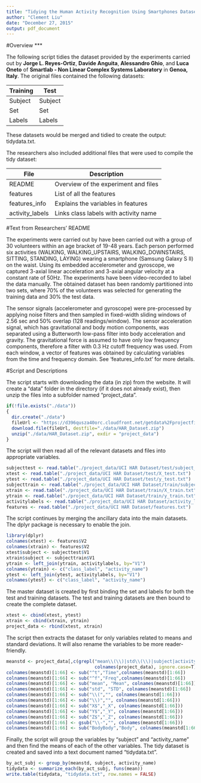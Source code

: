 ```yaml
---
title: "Tidying the Human Activity Recognition Using Smartphones Dataset"
author: "Clement Liu"
date: "December 27, 2015"
output: pdf_document
---
```


#Overview
***

The following script tidies the dataset provided by the experiments carried out by **Jorge L. Reyes-Ortiz**, **Davide Anguita**, **Alessandro Ghio**, and **Luca Oneto** of **Smartlab - Non Linear Complex Systems Laboratory** in **Genoa, Italy**. The original files contained the following datasets:

Training | Test
---------|------
Subject  | Subject
Set      | Set
Labels   | Labels

These datasets would be merged and tidied to create the output: tidydata.txt.

The researchers also included additional files that were used to compile the tidy dataset:

File           | Description
---------------|-------------------------------------
README         | Overview of the experiment and files
features       | List of all the features
features_info  | Explains the variables in features
activity_labels| Links class labels with activity name


#Text from Researchers' README

The experiments were carried out by have been carried out with a group of 30 volunteers within an age bracket of 19-48 years. Each person performed six activities (WALKING, WALKING_UPSTAIRS, WALKING_DOWNSTAIRS, SITTING, STANDING, LAYING) wearing a smartphone (Samsung Galaxy S II) on the waist. Using its embedded accelerometer and gyroscope, we captured 3-axial linear acceleration and 3-axial angular velocity at a constant rate of 50Hz. The experiments have been video-recorded to label the data manually. The obtained dataset has been randomly partitioned into two sets, where 70% of the volunteers was selected for generating the training data and 30% the test data. 

The sensor signals (accelerometer and gyroscope) were pre-processed by applying noise filters and then sampled in fixed-width sliding windows of 2.56 sec and 50% overlap (128 readings/window). The sensor acceleration signal, which has gravitational and body motion components, was separated using a Butterworth low-pass filter into body acceleration and gravity. The gravitational force is assumed to have only low frequency components, therefore a filter with 0.3 Hz cutoff frequency was used. From each window, a vector of features was obtained by calculating variables from the time and frequency domain. See 'features_info.txt' for more details. 

#Script and Descriptions

The script starts with downloading the data (in zip) from the website. It will create a "data" folder in the directory (if it does not already exist), then unzip the files into a subfolder named "project_data".

```r
if(!file.exists("./data")) 
{
  dir.create("./data")
  fileUrl <- "https://d396qusza40orc.cloudfront.net/getdata%2Fprojectfiles%2FUCI%20HAR%20Dataset.zip"
  download.file(fileUrl, destfile="./data/HAR_Dataset.zip")
  unzip("./data/HAR_Dataset.zip", exdir = "project_data")
}
```

The script will then read all of the relevant datasets and files into appropriate variables.
```r
subjecttest <- read.table("./project_data/UCI HAR Dataset/test/subject_test.txt")
xtest <- read.table("./project_data/UCI HAR Dataset/test/X_test.txt")
ytest <- read.table("./project_data/UCI HAR Dataset/test/y_test.txt")
subjecttrain <- read.table("./project_data/UCI HAR Dataset/train/subject_train.txt")
xtrain <- read.table("./project_data/UCI HAR Dataset/train/X_train.txt")
ytrain <- read.table("./project_data/UCI HAR Dataset/train/y_train.txt")
activitylabels <- read.table("./project_data/UCI HAR Dataset/activity_labels.txt")
features <- read.table("./project_data/UCI HAR Dataset/features.txt")
```

The script continues by merging the ancillary data into the main datasets. The dplyr package is necessary to enable the join.
```r
library(dplyr)
colnames(xtest) <- features$V2
colnames(xtrain) <- features$V2
xtest$subject <- subjecttest$V1
xtrain$subject <- subjecttrain$V1
ytrain <- left_join(ytrain, activitylabels, by="V1")
colnames(ytrain) <- c("class_label", "activity_name")
ytest <- left_join(ytest, activitylabels, by="V1")
colnames(ytest) <- c("class_label", "activity_name")
```

The master dataset is created by first binding the set and labels for both the test and training datasets. The test and training datasets are then bound to create the complete dataset.
```r
xtest <- cbind(xtest, ytest)
xtrain <- cbind(xtrain, ytrain)
project_data <- rbind(xtest, xtrain)
```

The script then extracts the dataset for only variables related to means and standard deviations. It will also rename the variables to be more reader-friendly.
```r
meanstd <- project_data[,c(grepl("mean\\(\\)|std\\(\\)|subject|activity_name", 
                                 colnames(project_data), ignore.case=T))]
colnames(meanstd)[1:66] <- sub("^t","Time",colnames(meanstd)[1:66]) 
colnames(meanstd)[1:66] <- sub("^f","Freq",colnames(meanstd)[1:66]) 
colnames(meanstd)[1:66] <- sub("mean", "Mean", colnames(meanstd)[1:66])
colnames(meanstd)[1:66] <- sub("std", "STD", colnames(meanstd)[1:66])
colnames(meanstd)[1:66] <- sub("\\(","", colnames(meanstd[1:66]))
colnames(meanstd)[1:66] <- sub("\\)","", colnames(meanstd[1:66]))
colnames(meanstd)[1:66] <- sub("X$","_X", colnames(meanstd[1:66]))
colnames(meanstd)[1:66] <- sub("Y$","_Y", colnames(meanstd[1:66]))
colnames(meanstd)[1:66] <- sub("Z$","_Z", colnames(meanstd[1:66]))
colnames(meanstd)[1:66] <- gsub("\\-","", colnames(meanstd[1:66]))
colnames(meanstd)[1:66] <- sub("BodyBody","Body", colnames(meanstd[1:66]))
```

Finally, the script will group the variables by "subject" and "activity_name" and then find the means of each of the other variables. The tidy dataset is created and saved into a text document named "tidydata.txt".
```r
by_act_subj <- group_by(meanstd, subject, activity_name)
tidydata <- summarize_each(by_act_subj, funs(mean))
write.table(tidydata, "tidydata.txt", row.names = FALSE)
```